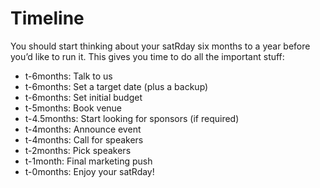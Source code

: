# Timeline
You should start thinking about your satRday six months to a year before you'd like to run it. This gives you time to do all the important stuff:

- t-6months: Talk to us
- t-6months: Set a target date (plus a backup) 
- t-6months: Set initial budget
- t-5months: Book venue
- t-4.5months: Start looking for sponsors (if required)
- t-4months: Announce event
- t-4months: Call for speakers
- t-2months: Pick speakers
- t-1month: Final marketing push
- t-0months: Enjoy your satRday!

